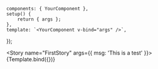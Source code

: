 <!-- YourComponent.stories.mdx -->



<!--👇 The title prop determines where your story goes in the story list -->
<Meta title="Hello World" component={YourComponent} />

<!--👇 We create a “template” of how args map to rendering -->
    components: { YourComponent },
    setup() {
        return { args };
    },
    template: `<YourComponent v-bind="args" />`,
});

<!-- 👇 The args you need here will depend on your component -->
<Story
    name="FirstStory"
    args={{
        msg: 'This is a test'
    }}>
    {Template.bind({})}
</Story>
